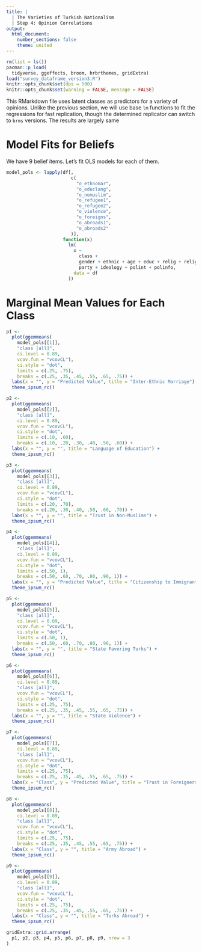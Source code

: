 ---
title: |
  | The Varieties of Turkish Nationalism
  | Step 4: Opinion Correlations
output:
  html_document: 
    number_sections: false
    theme: united
---

```{r setup, include=FALSE}
rm(list = ls())
pacman::p_load(
  tidyverse, ggeffects, broom, hrbrthemes, gridExtra)
load("survey_dataframe_version3.R")
knitr::opts_chunk$set(dpi = 500)
knitr::opts_chunk$set(warning = FALSE, message = FALSE)
```

This RMarkdown file uses latent classes as predictors for a variety of opinions. Unlike the previous section, we will use base `lm` functions to fit the regressions for fast replication, though the determined replicator can switch to `brms` versions. The results are largely same

# Model Fits for Beliefs

We have 9 belief items. Let's fit OLS models for each of them.

```{r}

model_pols <- lapply(df[,
                        c(
                          "o_ethnomar",
                          "o_educlang",
                          "o_nomuslim",
                          "o_refugee1",
                          "o_refugee2",
                          "o_violence",
                          "o_foreigns",
                          "o_abroads1",
                          "o_abroads2"
                        )],
                     function(x)
                       lm(
                         x ~
                           class +
                           gender + ethnic + age + educ + relig + religiosity + lifestyle +
                           party + ideology + polint + polinfo,
                         data = df
                       ))

```

# Marginal Mean Values for Each Class

```{r, fig.width = 12.5, fig.height= 10}

p1 <-
  plot(ggemmeans(
    model_pols[[1]], 
    "class [all]", 
    ci.level = 0.89,
    vcov.fun = "vcovCL"),
    ci.style = "dot",
    limits = c(.25, .75),
    breaks = c(.25, .35, .45, .55, .65, .75)) + 
  labs(x = "", y = "Predicted Value", title = "Inter-Ethnic Marriage") +
  theme_ipsum_rc()

p2 <-
  plot(ggemmeans(
    model_pols[[2]], 
    "class [all]", 
    ci.level = 0.89,
    vcov.fun = "vcovCL"),
    ci.style = "dot",
    limits = c(.10, .60),
    breaks = c(.10, .20, .30, .40, .50, .60)) + 
  labs(x = "", y = "", title = "Language of Education") +
  theme_ipsum_rc()

p3 <-
  plot(ggemmeans(
    model_pols[[3]], 
    "class [all]", 
    ci.level = 0.89,
    vcov.fun = "vcovCL"),
    ci.style = "dot",
    limits = c(.20, .70),
    breaks = c(.20, .30, .40, .50, .60, .70)) + 
  labs(x = "", y = "", title = "Trust in Non-Muslims") +
  theme_ipsum_rc()

p4 <-
  plot(ggemmeans(
    model_pols[[4]], 
    "class [all]", 
    ci.level = 0.89,
    vcov.fun = "vcovCL"),
    ci.style = "dot",
    limits = c(.50, 1),
    breaks = c(.50, .60, .70, .80, .90, 1)) + 
  labs(x = "", y = "Predicted Value", title = "Citizenship to Immigrants") +
  theme_ipsum_rc()

p5 <-
  plot(ggemmeans(
    model_pols[[5]], 
    "class [all]", 
    ci.level = 0.89,
    vcov.fun = "vcovCL"),
    ci.style = "dot",
    limits = c(.50, 1),
    breaks = c(.50, .60, .70, .80, .90, 1)) + 
  labs(x = "", y = "", title = "State Favoring Turks") +
  theme_ipsum_rc()

p6 <-
  plot(ggemmeans(
    model_pols[[6]], 
    ci.level = 0.89,
    "class [all]", 
    vcov.fun = "vcovCL"),
    ci.style = "dot",
    limits = c(.25, .75),
    breaks = c(.25, .35, .45, .55, .65, .75)) + 
  labs(x = "", y = "", title = "State Violence") +
  theme_ipsum_rc()

p7 <-
  plot(ggemmeans(
    model_pols[[7]], 
    ci.level = 0.89,
    "class [all]", 
    vcov.fun = "vcovCL"),
    ci.style = "dot",
    limits = c(.25, .75),
    breaks = c(.25, .35, .45, .55, .65, .75)) + 
  labs(x = "Class", y = "Predicted Value", title = "Trust in Foreigners") +
  theme_ipsum_rc()

p8 <-
  plot(ggemmeans(
    model_pols[[8]], 
    ci.level = 0.89,
    "class [all]", 
    vcov.fun = "vcovCL"),
    ci.style = "dot",
    limits = c(.25, .75),
    breaks = c(.25, .35, .45, .55, .65, .75)) + 
  labs(x = "Class", y = "", title = "Army Abroad") +
  theme_ipsum_rc()

p9 <-
  plot(ggemmeans(
    model_pols[[9]], 
    ci.level = 0.89,
    "class [all]", 
    vcov.fun = "vcovCL"),
    ci.style = "dot",
    limits = c(.25, .75),
    breaks = c(.25, .35, .45, .55, .65, .75)) + 
  labs(x = "Class", y = "", title = "Turks Abroad") +
  theme_ipsum_rc()

gridExtra::grid.arrange(
  p1, p2, p3, p4, p5, p6, p7, p8, p9, nrow = 3
)

```
